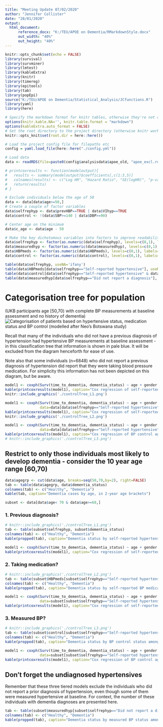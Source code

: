 ```yaml
---
title: "Meeting Update 07/02/2020"
author: "Jennifer Collister"
date: "28/01/2020"
output: 
  html_document:
      reference_docx: "K:/TEU/APOE on Dementia/RMarkdownStyle.docx"
      out_width: "40%"
      out_height: "40%"
---
```


```r
knitr::opts_chunk$set(echo = FALSE)
library(survival)
library(survminer)
library(lmtest)
library(kableExtra)
library(knitr)
library(timereg)
library(epitools)
library(tab)
library(popEpi)
source("K:/TEU/APOE on Dementia/Statistical_Analysis/JCfunctions.R")
library(yaml)
library(here)

# Specify the markdown format for knitr tables, otherwise they're not compatible with kableExtra
options(knitr.kable.NA='', knitr.table.format = "markdown")
options(kableExtra.auto_format = FALSE)
# Set the root directory to the project directory (otherwise knitr works in the directory of the Rmd file by default)
knitr::opts_knit$set(root.dir = here::here())

# Load the project config file for filepaths etc
config = yaml.load_file(here::here("./config.yml"))

# Load data
data <- readRDS(file=paste0(config$analysisdata$apoe_old, "apoe_excl.rds"))

# printcoxresults <- function(modeloutput){
#   results <- summary(modeloutput)$coefficients[,c(1:3,5)]
#   colnames(results) <- c("Log HR", "Hazard Ratio", "SE(logHR)", "p-value")
#   return(results)
# }

```

```r
# Exclude individuals below the age of 50
data <- data[data$age>=50,]
# Create a couple of factor variables
data$selfrephyp <- data$prevHBP==TRUE | data$VIhyp==TRUE
data$control <- !(data$SBP>=140 | data$DBP>=90)

# Center age on the minimum
data$c_age <- data$age - 50

# Make the key dichotomous variables into factors to improve readability of outputs
data$selfrephyp <- factor(as.numeric(data$selfrephyp), levels=c(0,1), labels=c("Did not report a diagnosis", "Self-reported hypertensive"))
data$measuredhyp <- factor(as.numeric(data$measuredhyp), levels=c(0,1), labels=c("Not hypertensive at baseline", "Measured hypertensive at baseline"))
data$HBPmeds <- factor(as.numeric(data$HBPmeds), levels=c(0,1), labels=c("Did not report any medication", "Self-reported BP medication"))
data$control <- factor(as.numeric(data$control), levels=c(0,1), labels=c("Inadequately controlled", "Successfully controlled"))

table(data$selfrephyp, useNA='ifany')
table(data$HBPmeds[data$selfrephyp=="Self-reported hypertensive"], useNA='ifany')
table(data$control[data$selfrephyp=="Self-reported hypertensive" & data$HBPmeds=="Self-reported BP medication"], useNA='ifany')
table(data$measuredhyp[data$selfrephyp=="Did not report a diagnosis"], useNA='ifany')
```


# Categorisation tree for population 

(UKB participants age [50,70) with complete BP measurements at baseline assessment and no history of dementia)
![Categorisation of patients based on hypertensive status, medication status and BP control (modelled after Neo's Botswana study)](controlTreeN.png)

Recall that many of the individuals who did not have a previous diagnosis of hypertension had hypertensive BP measurements at baseline assessment - in this classification tree that information is shown in pale blue. It will be excluded from the diagram henceforth for ease of use.

Note also that some individuals (n=6848) who did not report a previous diagnosis of hypertension did report that they were taking blood pressure medication. For simplicity this information has not been depicted on this diagram, but be aware.


```r
model1 <- coxph(Surv(time_to_dementia, dementia_status) ~ age + gender + selfrephyp, data=data)
kable(printcoxresults(model1), caption="Cox regression of self-reported hypertensive status against time to dementia, n=343,624")
knitr::include_graphics('./controlTree_L1.png')

model1 <- coxph(Surv(time_to_dementia, dementia_status) ~ age + gender + HBPmeds, 
                data=data[data$selfrephyp=="Self-reported hypertensive",])
kable(printcoxresults(model1), caption="Cox regression of self-reported BP medication status against time to dementia, among those who reported a previous diagnosis of hypertension, n=108,888")
knitr::include_graphics('./controlTree_L2.png')

model1 <- coxph(Surv(time_to_dementia, dementia_status) ~ age + gender + control, 
                data=data[data$selfrephyp=="Self-reported hypertensive" & data$HBPmeds=="Self-reported BP medication",])
kable(printcoxresults(model1), caption="Cox regression of BP control against time to dementia, among those who reported a previous diagnosis of hypertension and said they are taking BP medication, n=79,967")
# knitr::include_graphics('./controlTree_L3.png')

```

## Restrict to only those individuals most likely to develop dementia - consider the 10 year age range [60,70)

```r
data$agegrp <- cut(data$age, breaks=seq(50,70,by=2), right=FALSE)
tab <- table(data$agegrp, data$dementia_status)
colnames(tab) <- c("Healthy", "Dementia")
kable(tab, caption="Dementia cases by age, in 2-year age brackets")

subset <- data[data$age< 70 & data$age>=60,]

```

### 1. Previous diagnosis?
```r

# knitr::include_graphics('./controlTree_L1.png')
tab <- table(subset$selfrephyp, subset$dementia_status)
colnames(tab) <- c("Healthy", "Dementia")
kable(propped(tab), caption="Dementia status by self-reported hypertensive status among individuals aged 60-70")

model1 <- coxph(Surv(time_to_dementia, dementia_status) ~ age + gender + selfrephyp, data=subset)
kable(printcoxresults(model1), caption="Cox regression of self-reported hypertensive status against time to dementia")
```

### 2. Taking medication?

```r

# knitr::include_graphics('./controlTree_L2.png')
tab <- table(subset$HBPmeds[subset$selfrephyp=="Self-reported hypertensive" & !is.na(subset$selfrephyp)], subset$dementia_status[subset$selfrephyp=="Self-reported hypertensive" & !is.na(subset$selfrephyp)])
colnames(tab) <- c("Healthy", "Dementia")
kable(propped(tab), caption="Dementia status by self-reported BP medication status among individuals aged 60-70 who self-reported a diagnosis of hypertension")

model1 <- coxph(Surv(time_to_dementia, dementia_status) ~ age + gender + HBPmeds, 
                data=subset[subset$selfrephyp=="Self-reported hypertensive" & !is.na(subset$selfrephyp),])
kable(printcoxresults(model1), caption="Cox regression of self-reported BP medication status against time to dementia, among individuals aged 60-70 who reported a previous diagnosis of hypertension")

```

### 3. Measured BP?

```r

# knitr::include_graphics('./controlTree_L3.png')
tab <- table(subset$control[subset$selfrephyp=="Self-reported hypertensive"  & !is.na(subset$selfrephyp) & subset$HBPmeds=="Self-reported BP medication" & !is.na(subset$HBPmeds)], subset$dementia_status[subset$selfrephyp=="Self-reported hypertensive"  & !is.na(subset$selfrephyp) & subset$HBPmeds=="Self-reported BP medication"  & !is.na(subset$HBPmeds)])
colnames(tab) <- c("Healthy", "Dementia")
kable(propped(tab), caption="Dementia status by BP control status among individuals aged 60-70 who self-reported a diagnosis of hypertension and self-reported BP medication")

model1 <- coxph(Surv(time_to_dementia, dementia_status) ~ age + gender + control, 
                data=subset[subset$selfrephyp=="Self-reported hypertensive" & !is.na(subset$selfrephyp) & subset$HBPmeds=="Self-reported BP medication" & !is.na(subset$HBPmeds),])
kable(printcoxresults(model1), caption="Cox regression of BP control against time to dementia, among individuals aged 60-70 who reported a previous diagnosis of hypertension and said they are taking BP medication")
```

## Don't forget the undiagnosed hypertensives

Remember that these three tiered models exclude the individuals who did not report a prior diagnosis of hypertension, even though some of them were measured hypertensive at baseline. For context, the number of these individuals with dementia diagnoses are presented here.

```r

tab <- table(subset$measuredhyp[subset$selfrephyp=="Did not report a diagnosis"], subset$dementia_status[subset$selfrephyp=="Did not report a diagnosis"])
colnames(tab) <- c("Healthy", "Dementia")
kable(propped(tab), caption="Dementia status by measured BP status among individuals aged 60-70 who did not report a hypertension diagnosis")
```

